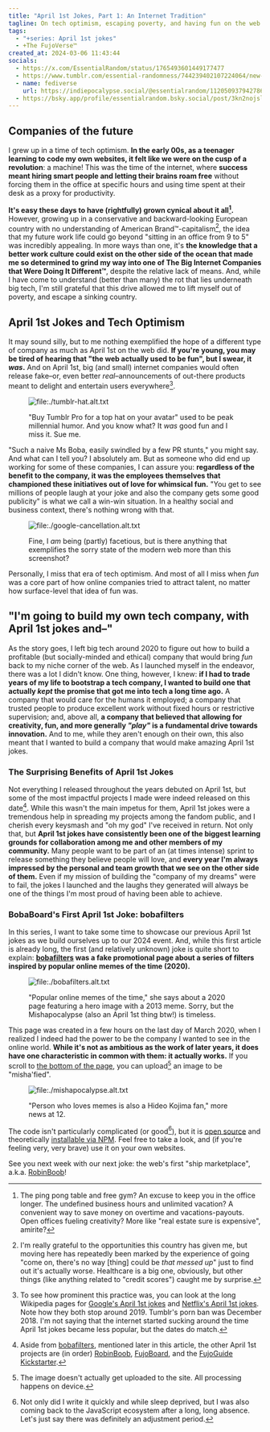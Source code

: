 ```yaml
---
title: "April 1st Jokes, Part 1: An Internet Tradition"
tagline: On tech optimism, escaping poverty, and having fun on the web
tags:
  - "+series: April 1st jokes"
  - +The FujoVerse™
created_at: 2024-03-06 11:43:44
socials:
  - https://x.com/EssentialRandom/status/1765493601449177477
  - https://www.tumblr.com/essential-randomness/744239402107224064/new-article-april-1st-jokes-part-1-an-internet
  - name: fediverse
    url: https://indiepocalypse.social/@essentialrandom/112050937942786185
  - https://bsky.app/profile/essentialrandom.bsky.social/post/3kn2nojsllc2n
---
```



## Companies of the future

I grew up in a time of tech optimism. **In the early 00s, as a teenager learning
to code my own websites, it felt like we were on the cusp of a revolution**:
a machine! This was the time of the internet, where **success meant hiring smart
people and letting their brains roam free** without forcing them in the office
at specific hours and using time spent at their desk as a proxy for
productivity.

**It's easy these days to have (rightfully) grown cynical about it all[^0].**
However, growing up in a conservative and backward-looking European country with
no understanding of American Brand™-capitalism[^1], the idea that my future work
life could go beyond "sitting in an office from 9 to 5" was incredibly
appealing. In more ways than one, it's **the knowledge that a better work
culture could exist on the other side of the ocean that made me so determined to
grind my way into one of The Big Internet Companies that Were Doing It
Different™**, despite the relative lack of means. And, while I have come to
understand (better than many) the rot that lies underneath big tech, I'm still
grateful that this drive allowed me to lift myself out of poverty, and escape a
sinking country.

## April 1st Jokes and Tech Optimism

It may sound silly, but to me nothing exemplified the hope of a different type
of company as much as April 1st on the web did. **If you're young, you may be
tired of hearing that "the web actually used to be fun", but I swear, it
_was_.** And on April 1st, big (and small) internet companies would often
release fake–or, even better _real_–announcements of out-there products meant to
delight and entertain users everywhere[^2].

<figure>

![file:./tumblr-hat.alt.txt](./tumblr-hat.jpeg)

<figcaption>

"Buy Tumblr Pro for a top hat on your avatar" used to be peak millennial humor.
And you know what? It _was_ good fun and I miss it. Sue me.

</figcaption>
</figure>

"Such a naive Ms Boba, easily swindled by a few PR stunts," you might say. And
what can I tell you? I absolutely am. But as someone who did end up working for
some of these companies, I can assure you: **regardless of the benefit to the
company, it was the employees themselves that championed these initiatives out
of love for whimsical fun.** "You get to see millions of people laugh at your
joke and also the company gets some good publicity" is what we call a win-win
situation. In a healthy social and business context, there's nothing wrong with
that.

<figure>

![file:./google-cancellation.alt.txt](./google-cancellation.png)

<figcaption>

Fine, I _am_ being (partly) facetious, but is there anything that exemplifies
the sorry state of the modern web more than this screenshot?

</figcaption>
</figure>

Personally, I miss that era of tech optimism. And most of all I miss when _fun_
was a core part of how online companies tried to attract talent, no matter how
surface-level that idea of fun was.

## "I'm going to build my own tech company, with April 1st jokes and–"

As the story goes, I left big tech around 2020 to figure out how to build a
profitable (but socially-minded and ethical) company that would bring _fun_ back
to my niche corner of the web. As I launched myself in the endeavor, there was a
lot I didn't know. One thing, however, I knew: **if I had to trade years of my
life to bootstrap a tech company, I wanted to build one that actually _kept_ the
promise that got me into tech a long time ago.** A company that would care for
the humans it employed; a company that trusted people to produce excellent work
without fixed hours or restrictive supervision; and, above all, **a company that
believed that allowing for creativity, fun, and more generally _"play"_ is a
fundamental drive towards innovation.** And to me, while they aren't enough on
their own, this also meant that I wanted to build a company that would make
amazing April 1st jokes.

### The Surprising Benefits of April 1st Jokes

Not everything I released throughout the years debuted on April 1st, but some of
the most impactful projects I made were indeed released on this date[^3]. While
this wasn't the main impetus for them, April 1st jokes were a tremendous help in
spreading my projects among the fandom public, and I cherish every keysmash and
"oh my god" I've received in return. Not only that, but **April 1st jokes have
consistently been one of the biggest learning grounds for collaboration among me
and other members of my community.** Many people want to be part of an (at times
intense) sprint to release something they believe people will love, and **every
year I'm always impressed by the personal and team growth that we see on the
other side of them.** Even if my mission of building the "company of my dreams"
were to fail, the jokes I launched and the laughs they generated will always be
one of the things I'm most proud of having been able to achieve.

### BobaBoard's First April 1st Joke: bobafilters

In this series, I want to take some time to showcase our previous April 1st
jokes as we build ourselves up to our 2024 event. And, while this first article
is already long, the first (and relatively unknown) joke is quite short to
explain: **[bobafilters](https://www.bobaboard.com/bobafilters) was a fake
promotional page about a series of filters inspired by popular online memes of
the time (2020).**

<figure>

![file:./bobafilters.alt.txt](./bobafilters.png)

<figcaption>

"Popular online memes of the time," she says about a 2020 page featuring a hero
image with a 2013 meme. Sorry, but the Mishapocalypse (also an April 1st
thing btw!) is timeless.

</figcaption>
</figure>

This page was created in a few hours on the last day of March 2020, when I
realized I indeed had the power to be the company I wanted to see in the online
world. **While it's not as ambitious as the work of later years, it does have
one characteristic in common with them: it actually works.** If you scroll to
[the bottom of the page](https://www.bobaboard.com/bobafilters), you can
upload[^4] an image to be "misha'fied".

<figure>

![file:./mishapocalypse.alt.txt](./mishapocalypse.png)

<figcaption>

"Person who loves memes is also a Hideo Kojima fan," more news at 12.

</figcaption>
</figure>

The code isn't particularly complicated (or good[^5]), but it is [open
source](https://github.com/essential-randomness/boba-filters) and theoretically
[installable via NPM](https://www.npmjs.com/package/boba-filters). Feel free to
take a look, and (if you're feeling very, very brave) use it on your own
websites.

See you next week with our next joke: the web's first "ship marketplace",
a.k.a. [RobinBoob](https://robinboob.com/)!

<Outro slug="april-1st-tradition-part-1" />

[^0]:
    The ping pong table and free gym? An excuse to keep you in the office
    longer. The undefined business hours and unlimited vacation? A convenient
    way to save money on overtime and vacations-payouts. Open offices fueling
    creativity? More like "real estate sure is expensive", amirite?

[^1]:
    I'm really grateful to the opportunities this country has given me, but
    moving here has repeatedly been marked by the experience of going "come on,
    there's no way [thing] could be _that messed up_" just to find out it's
    actually worse. Healthcare is a big one, obviously, but other things (like
    anything related to "credit scores") caught me by surprise.

[^2]:
    To see how prominent this practice was, you can look at the long Wikipedia
    pages for [Google's April 1st
    jokes](https://en.wikipedia.org/wiki/List_of_Google_April_Fools%27_Day_jokes)
    and [Netflix's April 1st
    jokes](https://en.wikipedia.org/wiki/Netflix_April_Fools%27_Day_jokes). Note
    how they both stop around 2019. Tumblr's porn ban was December 2018. I'm not
    saying that the internet started sucking around the time April 1st jokes
    became less popular, but the dates do match.

[^3]:
    Aside from [bobafilters](https://www.bobaboard.com/bobafilters), mentioned
    later in this article, the other April 1st projects are (in order)
    [RobinBoob](https://robinboob.com/), [FujoBoard](https://fujoboard.com/),
    and the [FujoGuide
    Kickstarter](https://www.kickstarter.com/projects/essential-randomness/the-fujoshi-guide-to-web-development).

[^4]:
    The image doesn't actually get uploaded to the site. All processing
    happens on device.

[^5]:
    Not only did I write it quickly and while sleep deprived, but I was also
    coming back to the JavaScript ecosystem after a long, long absence. Let's
    just say there was definitely an adjustment period.

<style>
  {`
    img {
      padding-block: 0!important;
      border: 1px solid #bbb;
      width: calc(70% - 8px);
    }
    img + img {
      margin-top: 20px;
    }
    figure {
        text-align: center;
    }
    figcaption {
        margin-top: 5px;
        text-size: small;
        color: gray;
        width: calc(70% - 8px);
        margin: 0 auto;
    }
`}
</style>
